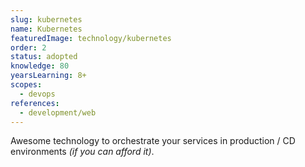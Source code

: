 ```yaml
---
slug: kubernetes
name: Kubernetes
featuredImage: technology/kubernetes
order: 2
status: adopted
knowledge: 80
yearsLearning: 8+
scopes:
  - devops
references:
  - development/web
---
```


Awesome technology to orchestrate your services in production / CD environments _(if you can afford it)_.
